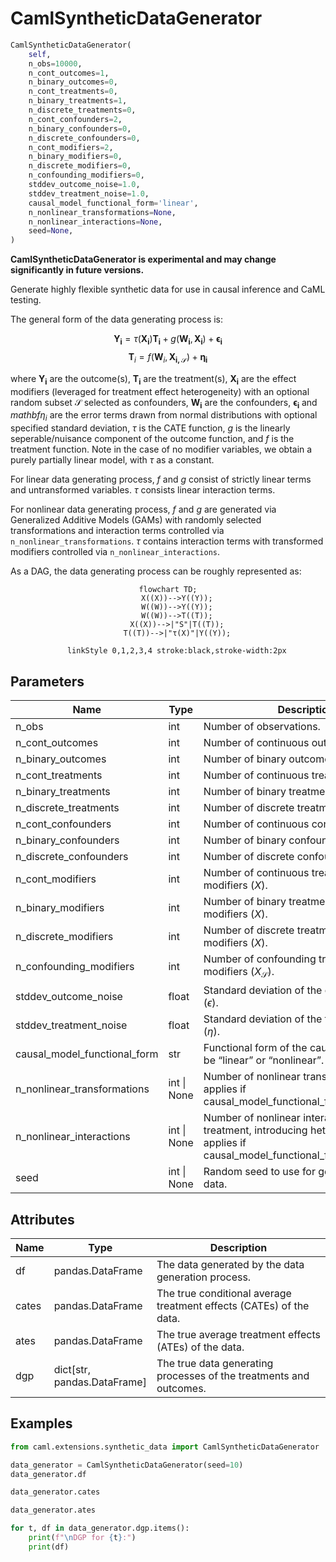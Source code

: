 # CamlSyntheticDataGenerator { #caml.extensions.synthetic_data.CamlSyntheticDataGenerator }

```python
CamlSyntheticDataGenerator(
    self,
    n_obs=10000,
    n_cont_outcomes=1,
    n_binary_outcomes=0,
    n_cont_treatments=0,
    n_binary_treatments=1,
    n_discrete_treatments=0,
    n_cont_confounders=2,
    n_binary_confounders=0,
    n_discrete_confounders=0,
    n_cont_modifiers=2,
    n_binary_modifiers=0,
    n_discrete_modifiers=0,
    n_confounding_modifiers=0,
    stddev_outcome_noise=1.0,
    stddev_treatment_noise=1.0,
    causal_model_functional_form='linear',
    n_nonlinear_transformations=None,
    n_nonlinear_interactions=None,
    seed=None,
)
```

**CamlSyntheticDataGenerator is experimental and may change significantly in future versions.**

Generate highly flexible synthetic data for use in causal inference and CaML testing.

The general form of the data generating process is:

$$
\mathbf{Y_i} = \tau (\mathbf{X_i}) \mathbf{T_i} + g(\mathbf{W_i}, \mathbf{X_i}) + \mathbf{\epsilon_i}
$$
$$
\mathbf{T}_i=f(\mathbf{W}_i, \mathbf{X_{i,\mathcal{S}}})+\mathbf{\eta_i}
$$

where $\mathbf{Y_i}$ are the outcome(s), $\mathbf{T_i}$ are the treatment(s), $\mathbf{X_i}$ are the effect modifiers (leveraged for treatment effect heterogeneity)
with an optional random subset $\mathcal{S}$ selected as confounders, $\mathbf{W_i}$ are the confounders, $\mathbf{\epsilon_i}$ and $mathbf{\eta_i}$ are the error terms drawn from
normal distributions with optional specified standard deviation, $\tau$ is the CATE function, $g$ is the linearly seperable/nuisance component of the outcome function,
and $f$ is the treatment function. Note in the case of no modifier variables, we obtain a purely partially linear model, with $\tau$ as a constant.

For linear data generating process, $f$ and $g$ consist of strictly linear terms and untransformed variables. $\tau$ consists linear interaction terms.

For nonlinear data generating process, $f$ and $g$ are generated via Generalized Additive Models (GAMs) with randomly selected transformations and interaction terms
controlled via `n_nonlinear_transformations`. $\tau$ contains interaction terms with transformed modifiers controlled via `n_nonlinear_interactions`.

As a DAG, the data generating process can be roughly represented as:

<div style="text-align: center;">
```mermaid
flowchart TD;
    X((X))-->Y((Y));
    W((W))-->Y((Y));
    W((W))-->T((T));
    X((X))-->|"S"|T((T));
    T((T))-->|"τ(X)"|Y((Y));

    linkStyle 0,1,2,3,4 stroke:black,stroke-width:2px
```
</div>

## Parameters {.doc-section .doc-section-parameters}

| Name                         | Type        | Description                                                                                                                           | Default    |
|------------------------------|-------------|---------------------------------------------------------------------------------------------------------------------------------------|------------|
| n_obs                        | int         | Number of observations.                                                                                                               | `10000`    |
| n_cont_outcomes              | int         | Number of continuous outcomes ($Y$).                                                                                                  | `1`        |
| n_binary_outcomes            | int         | Number of binary outcomes ($Y$).                                                                                                      | `0`        |
| n_cont_treatments            | int         | Number of continuous treatments ($T$).                                                                                                | `0`        |
| n_binary_treatments          | int         | Number of binary treatments ($T$).                                                                                                    | `1`        |
| n_discrete_treatments        | int         | Number of discrete treatments ($T$).                                                                                                  | `0`        |
| n_cont_confounders           | int         | Number of continuous confounders ($W$).                                                                                               | `2`        |
| n_binary_confounders         | int         | Number of binary confounders ($W$).                                                                                                   | `0`        |
| n_discrete_confounders       | int         | Number of discrete confounders ($W$).                                                                                                 | `0`        |
| n_cont_modifiers             | int         | Number of continuous treatment effect modifiers ($X$).                                                                                | `2`        |
| n_binary_modifiers           | int         | Number of binary treatment effect modifiers ($X$).                                                                                    | `0`        |
| n_discrete_modifiers         | int         | Number of discrete treatment effect modifiers ($X$).                                                                                  | `0`        |
| n_confounding_modifiers      | int         | Number of confounding treatment effect modifiers ($X_{\mathcal{S}}$).                                                                 | `0`        |
| stddev_outcome_noise         | float       | Standard deviation of the outcome noise ($\epsilon$).                                                                                 | `1.0`      |
| stddev_treatment_noise       | float       | Standard deviation of the treatment noise ($\eta$).                                                                                   | `1.0`      |
| causal_model_functional_form | str         | Functional form of the causal model, can be "linear" or "nonlinear".                                                                  | `'linear'` |
| n_nonlinear_transformations  | int \| None | Number of nonlinear transformations, only applies if causal_model_functional_form="nonlinear".                                        | `None`     |
| n_nonlinear_interactions     | int \| None | Number of nonlinear interactions with treatment, introducing heterogeneity, only applies if causal_model_functional_form="nonlinear". | `None`     |
| seed                         | int \| None | Random seed to use for generating the data.                                                                                           | `None`     |

## Attributes {.doc-section .doc-section-attributes}

| Name   | Type                          | Description                                                         |
|--------|-------------------------------|---------------------------------------------------------------------|
| df     | pandas.DataFrame              | The data generated by the data generation process.                  |
| cates  | pandas.DataFrame              | The true conditional average treatment effects (CATEs) of the data. |
| ates   | pandas.DataFrame              | The true average treatment effects (ATEs) of the data.              |
| dgp    | dict\[str, pandas.DataFrame\] | The true data generating processes of the treatments and outcomes.  |

## Examples {.doc-section .doc-section-examples}

```python
from caml.extensions.synthetic_data import CamlSyntheticDataGenerator

data_generator = CamlSyntheticDataGenerator(seed=10)
data_generator.df
```

```python
data_generator.cates
```

```python
data_generator.ates
```

```python
for t, df in data_generator.dgp.items():
    print(f"\nDGP for {t}:")
    print(df)
```
